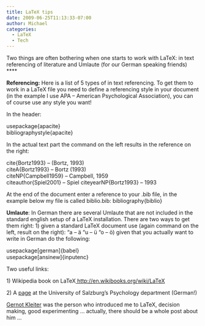 ```yaml
---
title: LaTeX tips
date: 2009-06-25T11:13:33-07:00
author: Michael
categories:
  - LaTeX
  - Tech
---
```

Two things are often bothering when one starts to work with LaTeX: in text referencing of literature and Umlaute (for our German speaking friends) ****

**Referencing:** Here is a list of 5 types of in text referencing. To get them to work in a LaTeX file you need to define a referencing style in your document (in the example I use APA &#8211; American Psychological Association), you can of course use any style you want!

In the header:

usepackage{apacite}  
bibliographystyle{apacite}

In the actual text part the command on the left results in the reference on the right:

cite{Bortz1993} &#8211; (Bortz, 1993)  
citeA{Bortz1993} &#8211; Bortz (1993)  
citeNP{Campbell1959} &#8211; Campbell, 1959  
citeauthor{Spiel2001} &#8211; Spiel citeyearNP{Bortz1993} &#8211; 1993

At the end of the document enter a reference to your .bib file, in the example below my file is called biblio.bib: bibliography{biblio}

**Umlaute**: In German there are several Umlaute that are not included in the standard english setup of a LaTeX installation. There are two ways to get them right: 1) given a standard LaTeX document use (again command on the left, result on the right): &#8220;a &#8211; ä &#8220;u &#8211; ü &#8220;o &#8211; ö) given that you actually want to write in German do the following:

usepackage[german]{babel}  
usepackage[ansinew]{inputenc}

Two useful links:

<span>1) Wikipedia book on LaTeX</span><span><a href="http://en.wikibooks.org/wiki/LaTeX"> http://en.wikibooks.org/wiki/LaTeX</a></span>

<span>2) A <a href="http://www.uni-salzburg.at/portal/page?_pageid=138,456842&_dad=portal&_schema=PORTAL">page</a> at the University of Salzburg&#8217;s Psychology department (German!)</span>

<span><a href="http://www.users.sbg.ac.at/~gdkleiter/">Gernot Kleiter</a> was the person who introduced me to LaTeX, decision making, good experimenting &#8230; actually, there should be a whole post about him &#8230;<br /> </span>